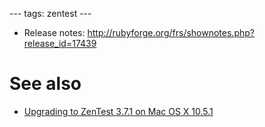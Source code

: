 ---
tags: zentest
---
* Release notes: http://rubyforge.org/frs/shownotes.php?release_id=17439

= See also =

* [[Upgrading to ZenTest 3.7.1 on Mac OS X 10.5.1]]
